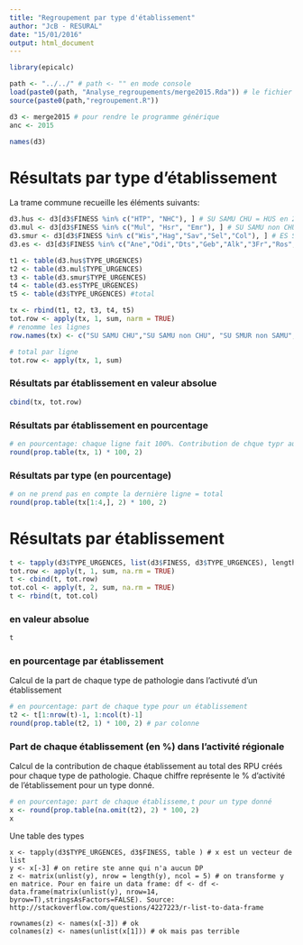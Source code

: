 ```yaml
---
title: "Regroupement par type d'établissement"
author: "JcB - RESURAL"
date: "15/01/2016"
output: html_document
---
```


```r

library(epicalc)

path <- "../../" # path <- "" en mode console
load(paste0(path, "Analyse_regroupements/merge2015.Rda")) # le fichier mergé
source(paste0(path,"regroupement.R"))

d3 <- merge2015 # pour rendre le programme générique
anc <- 2015

names(d3)
```

Résultats par type d'établissement
==================================

La trame commune recueille les éléments suivants:

```r
d3.hus <- d3[d3$FINESS %in% c("HTP", "NHC"), ] # SU SAMU CHU = HUS en 2014, HTP + NHC en 2015
d3.mul <- d3[d3$FINESS %in% c("Mul", "Hsr", "Emr"), ] # SU SAMU non CHU = Mul en 2014, Mul, Emr, Hsr en 2015
d3.smur <- d3[d3$FINESS %in% c("Wis","Hag","Sav","Sel","Col"), ] # ES SMUR non siège SAMU
d3.es <- d3[d3$FINESS %in% c("Ane","Odi","Dts","Geb","Alk","3Fr","Ros","Dia"), ] # ES non SMUR

t1 <- table(d3.hus$TYPE_URGENCES)
t2 <- table(d3.mul$TYPE_URGENCES)
t3 <- table(d3.smur$TYPE_URGENCES)
t4 <- table(d3.es$TYPE_URGENCES)
t5 <- table(d3$TYPE_URGENCES) #total

tx <- rbind(t1, t2, t3, t4, t5)
tot.row <- apply(tx, 1, sum, narm = TRUE)
# renomme les lignes
row.names(tx) <- c("SU SAMU CHU","SU SAMU non CHU", "SU SMUR non SAMU","SU non SMUR","TOTAL")

# total par ligne
tot.row <- apply(tx, 1, sum)
```

### Résultats par établissement en valeur absolue
```r
cbind(tx, tot.row)

```

### Résultats par établissement en pourcentage
```r
# en pourcentage: chaque ligne fait 100%. Contribution de chque typr au total de la lignr
round(prop.table(tx, 1) * 100, 2)
```

### Résultats par type (en pourcentage)
```r
# on ne prend pas en compte la dernière ligne = total
round(prop.table(tx[1:4,], 2) * 100, 2)

```


Résultats par établissement
==========================

```r
t <- tapply(d3$TYPE_URGENCES, list(d3$FINESS, d3$TYPE_URGENCES), length)
tot.row <- apply(t, 1, sum, na.rm = TRUE)
t <- cbind(t, tot.row)
tot.col <- apply(t, 2, sum, na.rm = TRUE)
t <- rbind(t, tot.col)
```
### en valeur absolue
```r
t
```

### en pourcentage par établissement
Calcul de la part de chaque type de pathologie dans l'activuté d'un établissement
```r
# en pourcentage: part de chaque type pour un établissement
t2 <- t[1:nrow(t)-1, 1:ncol(t)-1]
round(prop.table(t2, 1) * 100, 2) # par colonne
```

### Part de chaque établissement (en %) dans l'activité régionale
Calcul de la contribution de chaque établissement au total des RPU créés pour chaque type de pathologie. Chaque chiffre représente le % d'activité de l'établissement pour un type donné.
```r
# en pourcentage: part de chaque établisseme,t pour un type donné
x <- round(prop.table(na.omit(t2), 2) * 100, 2)
x
```



Une table des types

```{}
x <- tapply(d3$TYPE_URGENCES, d3$FINESS, table ) # x est un vecteur de list
y <- x[-3] # on retire ste anne qui n'a aucun DP
z <- matrix(unlist(y), nrow = length(y), ncol = 5) # on transforme y en matrice. Pour en faire un data frame: df <- df <- data.frame(matrix(unlist(y), nrow=14, byrow=T),stringsAsFactors=FALSE). Source: http://stackoverflow.com/questions/4227223/r-list-to-data-frame

rownames(z) <- names(x[-3]) # ok
colnames(z) <- names(unlist(x[1])) # ok mais pas terrible


```